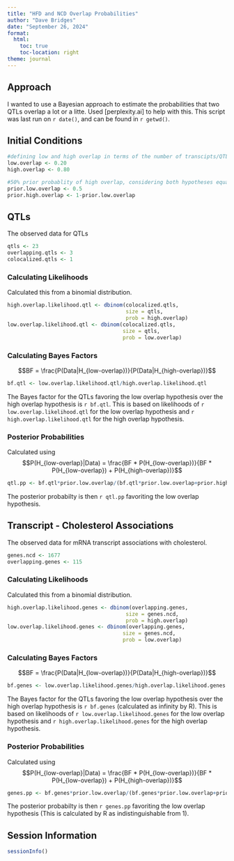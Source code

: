 ```yaml
---
title: "HFD and NCD Overlap Probabilities"
author: "Dave Bridges"
date: "September 26, 2024"
format: 
  html:
    toc: true
    toc-location: right
theme: journal
---
```


## Approach

I wanted to use a Bayesian approach to estimate the probabilities that two QTLs overlap a lot or a litte.  Used [perplexity.ai] to help with this.  This script was last run on `r date()`, and can be found in `r getwd()`.

## Initial Conditions

```r
#defining low and high overlap in terms of the number of transcipts/QTLs that would overlap
low.overlap <- 0.20
high.overlap <- 0.80

#50% prior probablity of high overlap, considering both hypotheses equally likely
prior.low.overlap <- 0.5
prior.high.overlap <- 1-prior.low.overlap
```

## QTLs

The observed data for QTLs

```r
qtls <- 23
overlapping.qtls <- 3
colocalized.qtls <- 1
```

### Calculating Likelihoods

Calculated this from a binomial distribution.

```r
high.overlap.likelihood.qtl <- dbinom(colocalized.qtls,
                                      size = qtls,
                                      prob = high.overlap)
low.overlap.likelihood.qtl <- dbinom(colocalized.qtls,
                                     size = qtls,
                                     prob = low.overlap)
```

### Calculating Bayes Factors

$$BF = \frac{P(Data|H_{low-overlap})}{P(Data|H_{high-overlap})}$$
```r
bf.qtl <- low.overlap.likelihood.qtl/high.overlap.likelihood.qtl
```

The Bayes factor for the QTLs favoring the low overlap hypothesis over the high overlap hypothesis is `r bf.qtl`.  This is based on likelihoods of `r low.overlap.likelihood.qtl` for the low overlap hypothesis and `r high.overlap.likelihood.qtl` for the high overlap hypothesis.

### Posterior Probabilities

Calculated using $$P(H_{low-overlap}|Data) = \frac{BF * P(H_{low-overlap})}{BF * P(H_{low-overlap}) + P(H_{high-overlap})}$$

```r
qtl.pp <- bf.qtl*prior.low.overlap/(bf.qtl*prior.low.overlap+prior.high.overlap)
```

The posterior probabilty is then `r qtl.pp` favoriting the low overlap hypothesis.

## Transcript - Cholesterol Associations

The observed data for mRNA transcript associations with cholesterol.

```r
genes.ncd <- 1677
overlapping.genes <- 115
```

### Calculating Likelihoods

Calculated this from a binomial distribution.

```r
high.overlap.likelihood.genes <- dbinom(overlapping.genes,
                                      size = genes.ncd,
                                      prob = high.overlap)
low.overlap.likelihood.genes <- dbinom(overlapping.genes,
                                     size = genes.ncd,
                                     prob = low.overlap)
```

### Calculating Bayes Factors

$$BF = \frac{P(Data|H_{low-overlap})}{P(Data|H_{high-overlap})}$$
```r
bf.genes <- low.overlap.likelihood.genes/high.overlap.likelihood.genes
```

The Bayes factor for the QTLs favoring the low overlap hypothesis over the high overlap hypothesis is `r bf.genes` (calculated as infinity by R).  This is based on likelihoods of `r low.overlap.likelihood.genes` for the low overlap hypothesis and `r high.overlap.likelihood.genes` for the high overlap hypothesis.

### Posterior Probabilities

Calculated using $$P(H_{low-overlap}|Data) = \frac{BF * P(H_{low-overlap})}{BF * P(H_{low-overlap}) + P(H_{high-overlap})}$$

```r
genes.pp <- bf.genes*prior.low.overlap/(bf.genes*prior.low.overlap+prior.high.overlap)
```

The posterior probabilty is then `r genes.pp` favoriting the low overlap  hypothesis (This is calculated by R as indistinguishable from 1).


## Session Information

```r
sessionInfo()
```

